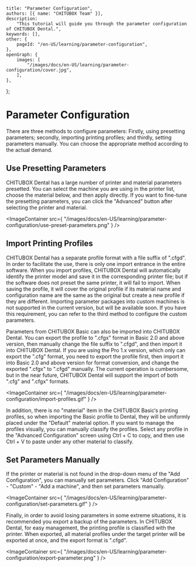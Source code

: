 	title: "Parameter Configuration",
	authors: [{ name: "CHITUBOX Team" }],
	description:
		"This tutorial will guide you through the parameter configuration of CHITUBOX Dental.",
	keywords: [],
	other: {
		pageId: "/en-US/learning/parameter-configuration",
	},
	openGraph: {
		images: [
			"/images/docs/en-US/learning/parameter-configuration/cover.jpg",
		],
	},
};

# Parameter Configuration

There are three methods to configure parameters: Firstly, using presetting parameters; secondly, importing printing profiles; and thirdly, setting parameters manually. You can choose the appropriate method according to the actual demand.

## Use Presetting Parameters

CHITUBOX Dental has a large number of printer and material parameters presetted. You can select the machine you are using in the printer list, choose the material below, and then apply directly. If you want to fine-tune the presetting parameters, you can click the "Advanced" button after selecting the printer and material.

<ImageContainer
	src={
		"/images/docs/en-US/learning/parameter-configuration/use-preset-parameters.png"
	}
/>

## Import Printing Profiles

CHITUBOX Dental has a separate profile format with a file suffix of ".cfgd". In order to facilitate the use, there is only one import entrance in the entire software. When you import profiles, CHITUBOX Dental will automatically identify the printer model and save it in the corresponding printer file; but if the software does not preset the same printer, it will fail to import. When saving the profile, it will cover the original profile if its material name and configuration name are the same as the original but create a new profile if they are different. Importing parameter packages into custom machines is not supported in the current version, but will be available soon. If you have this requirement, you can refer to the third method to configure the custom parameters.

Parameters from CHITUBOX Basic can also be imported into CHITUBOX Dental. You can export the profile to ".cfgx" format in Basic 2.0 and above version, then manually change the file suffix to ".cfgd", and then import it into CHITUBOX Dental. If you are using the Pro 1.x version, which only can export the ".cfg" format, you need to export the profile first, then import it into Basic 2.0 and above version for format conversion, and change the exported ".cfgx" to ".cfgd" manually. The current operation is cumbersome, but in the near future, CHITUBOX Dental will support the import of both ".cfg" and ".cfgx" formats.

<ImageContainer
	src={
		"/images/docs/en-US/learning/parameter-configuration/import-profiles.gif"
	}
/>

In addition, there is no "material" item in the CHITUBOX Basic‘s printing profiles, so when importing the Basic profile to Dental, they will be uniformly placed under the "Default" material option. If you want to manage the profiles visually, you can manually classify the profiles. Select any profile in the "Advanced Configuration" screen using Ctrl + C to copy, and then use Ctrl + V to paste under any other material to classify.

## Set Parameters Manually

If the printer or material is not found in the drop-down menu of the "Add Configuration", you can manually set parameters. Click "Add Configuration" - "Custom" - "Add a machine", and then set parameters manually.

<ImageContainer
	src={
		"/images/docs/en-US/learning/parameter-configuration/set-parameters.gif"
	}
/>

Finally, in order to avoid losing parameters in some extreme situations, it is recommended you export a backup of the parameters. In CHITUBOX Dental, for easy management, the printing profile is classified with the printer. When exported, all material profiles under the target printer will be exported at once, and the export format is ".cfgd".

<ImageContainer
	src={
		"/images/docs/en-US/learning/parameter-configuration/export-parameter.png"
	}
/>
